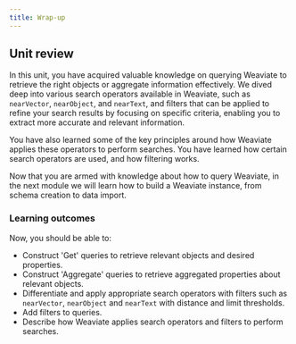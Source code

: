 ```yaml
---
title: Wrap-up
---
```


## <i class="fa-solid fa-chalkboard-user"></i> Unit review

In this unit, you have acquired valuable knowledge on querying Weaviate to retrieve the right objects or aggregate information effectively. We dived deep into various search operators available in Weaviate, such as `nearVector`, `nearObject`, and `nearText`, and filters that can be applied to refine your search results by focusing on specific criteria, enabling you to extract more accurate and relevant information.

You have also learned some of the key principles around how Weaviate applies these operators to perform searches. You have learned how certain search operators are used, and how filtering works.

Now that you are armed with knowledge about how to query Weaviate, in the next module we will learn how to build a Weaviate instance, from schema creation to data import.

### <i class="fa-solid fa-clipboard-list-check"></i> Learning outcomes

Now, you should be able to:
- Construct 'Get' queries to retrieve relevant objects and desired properties.
- Construct 'Aggregate' queries to retrieve aggregated properties about relevant objects.
- Differentiate and apply appropriate search operators with filters such as `nearVector`, `nearObject` and `nearText` with distance and limit thresholds.
- Add filters to queries.
- Describe how Weaviate applies search operators and filters to perform searches.


<GiscusDocComment />
